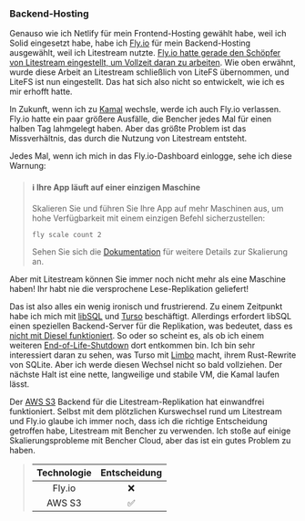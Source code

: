 ### Backend-Hosting

Genauso wie ich Netlify für mein Frontend-Hosting gewählt habe, weil ich Solid eingesetzt habe, habe ich [Fly.io][fly io] für mein Backend-Hosting ausgewählt, weil ich Litestream nutzte. [Fly.io hatte gerade den Schöpfer von Litestream eingestellt, um Vollzeit daran zu arbeiten][fly io sqlite]. Wie oben erwähnt, wurde diese Arbeit an Litestream schließlich von LiteFS übernommen, und LiteFS ist nun eingestellt. Das hat sich also nicht so entwickelt, wie ich es mir erhofft hatte.

In Zukunft, wenn ich zu [Kamal][github kamal] wechsle, werde ich auch Fly.io verlassen. Fly.io hatte ein paar größere Ausfälle, die Bencher jedes Mal für einen halben Tag lahmgelegt haben. Aber das größte Problem ist das Missverhältnis, das durch die Nutzung von Litestream entsteht.

Jedes Mal, wenn ich mich in das Fly.io-Dashboard einlogge, sehe ich diese Warnung:

> <h4>ℹ Ihre App läuft auf einer einzigen Maschine</h4>
>
> Skalieren Sie und führen Sie Ihre App auf mehr Maschinen aus, um hohe Verfügbarkeit mit einem einzigen Befehl sicherzustellen:
> ```
> fly scale count 2
> ```
> Sehen Sie sich die [Dokumentation](https://fly.io/de/docs/launch/scale-count/) für weitere Details zur Skalierung an.

Aber mit Litestream können Sie immer noch nicht mehr als eine Maschine haben! Ihr habt nie die versprochene Lese-Replikation geliefert!

Das ist also alles ein wenig ironisch und frustrierend. Zu einem Zeitpunkt habe ich mich mit [libSQL][github libsql] und [Turso][turso] beschäftigt. Allerdings erfordert libSQL einen speziellen Backend-Server für die Replikation, was bedeutet, dass es [nicht mit Diesel funktioniert][libsql github issue 1180]. So oder so scheint es, als ob ich einem weiteren [End-of-Life-Shutdown][turso roadmap] dort entkommen bin. Ich bin sehr interessiert daran zu sehen, was Turso mit [Limbo][github limbo] macht, ihrem Rust-Rewrite von SQLite. Aber ich werde diesen Wechsel nicht so bald vollziehen. Der nächste Halt ist eine nette, langweilige und stabile VM, die Kamal laufen lässt.

Der [AWS S3][aws s3] Backend für die Litestream-Replikation hat einwandfrei funktioniert. Selbst mit dem plötzlichen Kurswechsel rund um Litestream und Fly.io glaube ich immer noch, dass ich die richtige Entscheidung getroffen habe, Litestream mit Bencher zu verwenden. Ich stoße auf einige Skalierungsprobleme mit Bencher Cloud, aber das ist ein gutes Problem zu haben.

> | Technologie | Entscheidung |
> | :---------: | :---------: |
> |   Fly.io   |    ❌    |
> |   AWS S3   |    ✅    |

[fly io]: https://fly.io/
[fly io sqlite]: https://fly.io/blog/all-in-on-sqlite-litestream/
[github kamal]: https://github.com/basecamp/kamal
[github libsql]: https://github.com/tursodatabase/libsql
[turso]: https://turso.tech/
[libsql github issue 1180]: https://github.com/tursodatabase/libsql/issues/1180
[turso roadmap]: https://turso.tech/blog/upcoming-changes-to-the-turso-platform-and-roadmap
[github limbo]: https://github.com/tursodatabase/limbo
[aws s3]: https://aws.amazon.com/s3/
